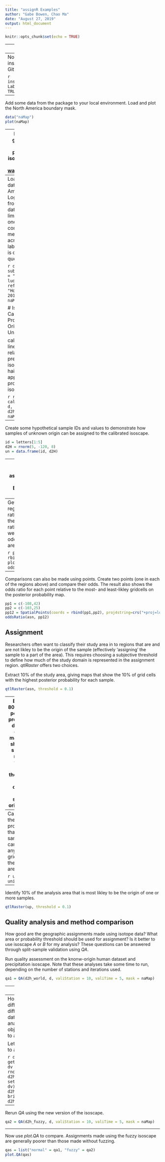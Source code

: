 ```yaml
---
title: "assignR Examples"
author: "Gabe Bowen, Chao Ma"
date: "August 27, 2019"
output: html_document
---
```


```r
knitr::opts_chunk$set(echo = TRUE)
```
---
# Getting Started

Install *assignR*. If necessary first install and load the *devtools* package.

```r
install.packages("devtools", repos = "https://cloud.r-project.org")
library(devtools)
```
---
Now *assignR* can be installed directly from the GitHub repository.

```r
install_github("SPATIAL-Lab/assignR", force = TRUE)
library(assignR)
```
---
Add some data from the package to your local environment. Load and plot the North America boundary mask.

```r
data("naMap")
plot(naMap)
```
---
Load and plot global growing season precipitation H isoscape. Data are from [waterisotopes.org](http://waterisotopes.org).

```r
data("d2h_world")
plot(d2h_world)
```
---
Load H isotope data for North American Loggerhead Shrike from package database. Here we limit to data from one publication...comparability of H measuerments across different labs and methods is often questionable. 

```r
d = subOrigData(taxon = "Lanius ludovicianus", reference = "Hobson et al. 2012", mask = naMap)
```

# Isoscape Calibration and Probability of Origin for Unknown Samples 

calRaster fits a linear model relating the precipitation isoscape values to hair values, and applies it to produce a hair isoscape.

```r
r = calRaster(known = d, isoscape = d2h_world, mask = naMap)
```
---
Create some hypothetical sample IDs and values to demonstrate how samples of unknown origin can be assigned to the calibrated isoscape.

```r
id = letters[1:5]
d2H = rnorm(5, -120, 8)
un = data.frame(id, d2H)
```
---
Produce posterior probability density maps used in the assignment of the unknown origin samples. For reference on the Bayesian inversion method see [Wunder, 2010](https://www.researchgate.net/profile/Michael_Wunder/publication/226054272_Using_Isoscapes_to_Model_Probability_Surfaces_for_Determining_Geographic_Origins/links/00b49526ab1e02ed11000000.pdf)

```r
asn = pdRaster(r, unknown = un)
```

# Post-hoc Analysis
## Odds Ratio

The *oddsRatio* tool compares the posterior probabilities for two different locations or regions. This might be useful in answering questions...for example "is it more likley this sample came from France or Spain?", or "how likley is this hypothesized location relative to other possibilities?". 

Let's compare probabilities for two spatial areas defined by the summer and winter ranges of the Mountain Plover. Yes, this is a different species than we are working with, but it provides a nice example!

Load the data and plot it (note the regions are complex and consist of multiple parts, which is not an issue).

```r
data("plover_range_BreedingSeason")
data("plover_range_NonBreedingSeason")
plot(naMap)
lines(plover_range_BreedingSeason, col = c("red"))
lines(plover_range_NonBreedingSeason, col = c("blue"))
```
---
Get the odds ratio for the two regions. The result reports the odds ratio for the two regions for each of the 5 unknown samples plus the ratio of areas. If the isotope values were completely uninformative the odds ratios would equal the ratio of areas.

```r
p12 = rbind(plover_range_BreedingSeason, plover_range_NonBreedingSeason)
oddsRatio(asn, p12)
```
---
Comparisons can also be made using points. Create two points (one in each of the regions above) and compare their odds. The result also shows the odds ratio for each point relative to the most- and least-likley gridcells on the posterior probability map.

```r
pp1 = c(-108,42)
pp2 = c(-103,25)
pp12 = SpatialPoints(coords = rbind(pp1,pp2), proj4string=crs("+proj=longlat +datum=WGS84 +no_defs +ellps=WGS84 +towgs84=0,0,0"))
oddsRatio(asn, pp12)
```

## Assignment

Researchers often want to classify their study area in to regions that are and are not likley to be the origin of the sample (effectively 'assigning' the sample to a part of the area). This requires choosing a subjective threshold to define how much of the study domain is represented in the assignment region. *qtlRaster* offers two choices.

Extract 10% of the study area, giving maps that show the 10% of grid cells with the highest posterior probability for each sample.

```r
qtlRaster(asn, threshold = 0.1)
```
---
Extract 80% of the posterior probability density, giving maps that show the smallest region within which there is an 80% chance each sample originated.

```r
qtlRaster(asn, threshold = 0.8, thresholdType = 1)
```

## Summarization

*jointP* and *unionP* offer two options for summarizing posterior probabilities from multiple samples.

Calculate the probability that **all** samples came from any given gridcell in the analysis area. Note that this summarization will only be useful if all samples are truely derived from a single population of common gegraphic origin.

```r
jointP(asn)
```
---
Calculate the probability that **any** sample came from any given gridcell in the analysis area.

```r
up = unionP(asn)
```
---
Identify 10% of the analysis area that is most likley to be the origin of one or more samples.

```r
qtlRaster(up, threshold = 0.1)
```

## Quality analysis and method comparison

How good are the geographic assignments made using isotope data? What area or probability threshold should be used for assignment? Is it better to use isoscape *A* or *B* for my analysis? These questions can be answered through split-sample validation using *QA*.

Run quality assessment on the knonw-origin human dataset and precipitation isoscape. Note that these analyses take some time to run, depending on the number of stations and iterations used.

```r
qa1 = QA(d2h_world, d, valiStation = 10, valiTime = 5, mask = naMap)
```
---
Plot the result. 

The first three panels show three metrics, granularity (higher is better), accuracy (closer to 1:1 suggests uncertainty estimates used in the anlaysis are appropriate), and sensitivity (higher is better), described in Ma et al., in review. The second plot shows the poterior probabilities at the known locations of origin relative to random (=1, higher is better). 

A researcher might refer to the sensitivity plot, for example, to assess what *qtlRaster* area threshold would be required to obtain 90% correct assignments in their study system.

```r
plot(qa1)
```
---
How would using a different isoscape, or different known origin dataset, affect the analysis? Multiple QA objects can be compared to assess the impact.

Let's modify our isoscape to add some noise.

```r
dv = getValues(d2h_world[[1]])
dv = dv + rnorm(length(dv), 0, 15)
d2h_fuzzy = setValues(d2h_world[[1]], dv)
plot(d2h_fuzzy)
d2h_fuzzy = brick(d2h_fuzzy, d2h_world[[2]])
```
---
Rerun *QA* using the new version of the isoscape.

```r
qa2 = QA(d2h_fuzzy, d, valiStation = 10, valiTime = 5, mask = naMap)
```
---
Now use *plot.QA* to compare. Assignments made using the fuzzy isoscape are generally poorer than those made without fuzzing.

```r
qas = list("normal" = qa1, "fuzzy" = qa2)
plot.QA(qas)
```